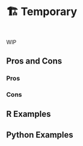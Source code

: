 # 🏗️ Temporary

::: {style="visibility: hidden; height: 0px;"}
## Temporary
:::

WIP

## Pros and Cons

### Pros

### Cons

## R Examples

## Python Examples


